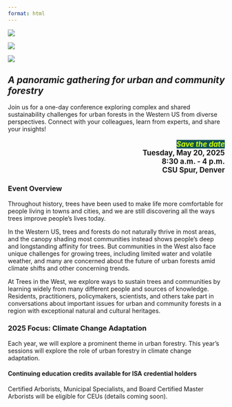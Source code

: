 ```yaml
---
format: html
---
```

::: {layout-ncol="3" layout-nrow="1"}
![](images/DSCF5094.jpg)

![](images/DSCF6269.jpg)

![](images/DSCF6371.jpg)
:::

## [*A panoramic gathering for urban and community forestry*]{.energy-heading}

Join us for a one-day conference exploring complex and shared
sustainability challenges for urban forests in the Western US from
diverse perspectives. Connect with your colleagues, learn from experts,
and share your insights!

::: {style="text-align: right; font-size: 1.2em"}
[***Save the date***]{style="color: #CFFC00; background-color: #105456; font-weight: 500;"}  
**Tuesday, May 20, 2025**  
**8:30 a.m. - 4 p.m.**  
**CSU Spur, Denver**
:::

### Event Overview

Throughout history, trees have been used to make life more comfortable
for people living in towns and cities, and we are still discovering
all the ways trees improve people's lives today.

In the Western US, trees and forests do not naturally thrive in most areas, 
and the canopy shading most communities instead shows people's
deep and longstanding affinity for trees. But communities in the West
also face unique challenges for growing trees, including limited water
and volatile weather, and many are concerned about the future of urban
forests amid climate shifts and other concerning trends.

At Trees in the West, we explore ways to sustain trees and communities
by learning widely from many different people and sources of knowledge.
Residents, practitioners, policymakers, scientists, and others take part
in conversations about important issues for urban and community forests
in a region with exceptional natural and cultural heritages.

### 2025 Focus: Climate Change Adaptation

Each year, we will explore a prominent theme in urban forestry. This
year's sessions will explore the role of urban forestry in climate
change adaptation.


#### Continuing education credits available for ISA credential holders
Certified Arborists, Municipal Specialists, and Board Certified Master Arborists will be eligible for CEUs (details coming soon). 
